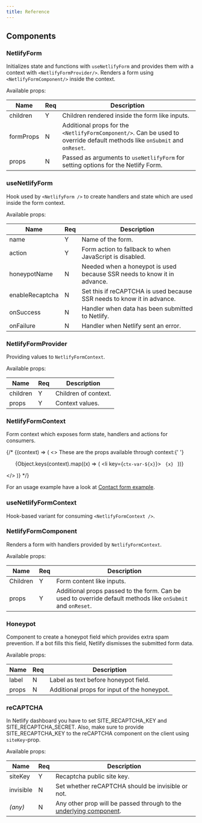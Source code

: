 ```yaml
---
title: Reference
---
```



## Components

### NetlifyForm

Initializes state and functions with `useNetlifyForm` and provides them with a context with `<NetlifyFormProvider/>`. Renders a form using `<NetlifyFormComponent/>` inside the context.

Available props:

| Name      | Req | Description                                                                                                                |
| --------- | --- | -------------------------------------------------------------------------------------------------------------------------- |
| children  | Y   | Children rendered inside the form like inputs.                                                                             |
| formProps | N   | Additional props for the `<NetlifyFormComponent/>`. Can be used to override default methods like `onSubmit` and `onReset`. |
| props     | N   | Passed as arguments to `useNetlifyForm` for setting options for the Netlify Form.                                          |

### useNetlifyForm

Hook used by `<NetlifyForm />` to create handlers and state which are used inside the form context.

Available props:

| Name            | Req | Description                                                             |
| --------------- | --- | ----------------------------------------------------------------------- |
| name            | Y   | Name of the form.                                                       |
| action          | Y   | Form action to fallback to when JavaScript is disabled.                 |
| honeypotName    | N   | Needed when a honeypot is used because SSR needs to know it in advance. |
| enableRecaptcha | N   | Set this if reCAPTCHA is used because SSR needs to know it in advance.  |
| onSuccess       | N   | Handler when data has been submitted to Netlify.                        |
| onFailure       | N   | Handler when Netlify sent an error.                                     |

### NetlifyFormProvider

Providing values to `NetlifyFormContext`.

Available props:

| Name     | Req | Description          |
| -------- | --- | -------------------- |
| children | Y   | Children of context. |
| props    | Y   | Context values.      |

### NetlifyFormContext

Form context which exposes form state, handlers and actions for consumers.

{/* <NetlifyForm>
  {(context) => (
    <>
      These are the props available through context:{' '}
      <ul>
        {Object.keys(context).map((x) => (
          <li key={`ctx-var-${x}`}>
            <code bare>
              {x}
            </code>
          </li>
        ))}
      </ul>
    </>
  )}
</NetlifyForm> */}

For an usage example have a look at [Contact form example](/examples/contact-form/#using-context).

### useNetlifyFormContext

Hook-based variant for consuming `<NetlifyFormContext />`.

### NetlifyFormComponent

Renders a form with handlers provided by `NetlifyFormContext`.

Available props:

| Name     | Req | Description                                                                                                 |
| -------- | --- | ----------------------------------------------------------------------------------------------------------- |
| Children | Y   | Form content like inputs.                                                                                   |
| props    | Y   | Additional props passed to the form. Can be used to override default methods like `onSubmit` and `onReset`. |

### Honeypot

Component to create a honeypot field which provides extra spam prevention. If a bot fills this field, Netlify dismisses the submitted form data.

Available props:

| Name  | Req | Description                                 |
| ----- | --- | ------------------------------------------- |
| label | N   | Label as text before honeypot field.        |
| props | N   | Additional props for input of the honeypot. |

### reCAPTCHA

In Netlify dashboard you have to set SITE_RECAPTCHA_KEY and SITE_RECAPTCHA_SECRET. Also, make sure to provide SITE_RECAPTCHA_KEY to the reCAPTCHA component on the client using `siteKey`-prop.

Available props:

| Name      | Req | Description                                                                                                                                |
| --------- | --- | ------------------------------------------------------------------------------------------------------------------------------------------ |
| siteKey   | Y   | Recaptcha public site key.                                                                                                                 |
| invisible | N   | Set whether reCAPTCHA should be invisible or not.                                                                                          |
| _(any)_   | N   | Any other prop will be passed through to the [underlying component](https://www.npmjs.com/package/react-google-recaptcha#component-props). |
